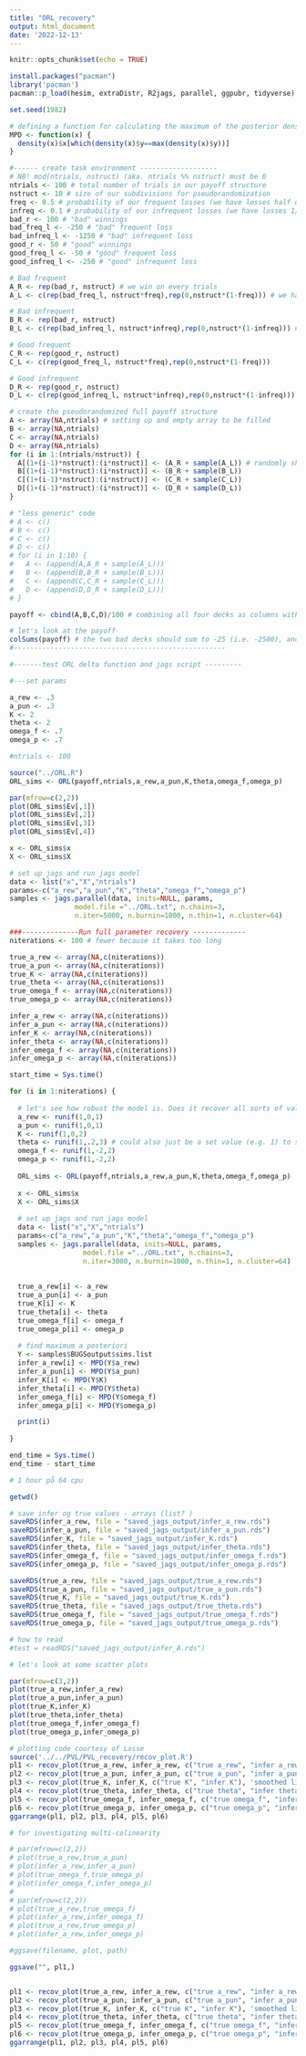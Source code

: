 ```yaml
---
title: "ORL_recovery"
output: html_document
date: '2022-12-13'
---
```


```r
knitr::opts_chunk$set(echo = TRUE)
```

```r
install.packages("pacman")
library('pacman')
pacman::p_load(hesim, extraDistr, R2jags, parallel, ggpubr, tidyverse)

set.seed(1982)
```

```r
# defining a function for calculating the maximum of the posterior density (not exactly the same as the mode)
MPD <- function(x) {
  density(x)$x[which(density(x)$y==max(density(x)$y))]
}
```


```r

#------ create task environment -------------------
# NB! mod(ntrials, nstruct) (aka. ntrials %% nstruct) must be 0
ntrials <- 100 # total number of trials in our payoff structure
nstruct <- 10 # size of our subdivisions for pseudorandomization
freq <- 0.5 # probability of our frequent losses (we have losses half of the time)
infreq <- 0.1 # probability of our infrequent losses (we have losses 1/10th of the time)
bad_r <- 100 # "bad" winnings
bad_freq_l <- -250 # "bad" frequent loss
bad_infreq_l <- -1250 # "bad" infrequent loss
good_r <- 50 # "good" winnings
good_freq_l <- -50 # "good" frequent loss
good_infreq_l <- -250 # "good" infrequent loss

# Bad frequent
A_R <- rep(bad_r, nstruct) # we win on every trials
A_L <- c(rep(bad_freq_l, nstruct*freq),rep(0,nstruct*(1-freq))) # we have losses half of the time

# Bad infrequent
B_R <- rep(bad_r, nstruct)
B_L <- c(rep(bad_infreq_l, nstruct*infreq),rep(0,nstruct*(1-infreq))) # we have losses 1/10th of the time

# Good frequent
C_R <- rep(good_r, nstruct)
C_L <- c(rep(good_freq_l, nstruct*freq),rep(0,nstruct*(1-freq)))

# Good infrequent
D_R <- rep(good_r, nstruct)
D_L <- c(rep(good_infreq_l, nstruct*infreq),rep(0,nstruct*(1-infreq)))

# create the pseudorandomized full payoff structure
A <- array(NA,ntrials) # setting up and empty array to be filled
B <- array(NA,ntrials)
C <- array(NA,ntrials)
D <- array(NA,ntrials)
for (i in 1:(ntrials/nstruct)) {
  A[(1+(i-1)*nstruct):(i*nstruct)] <- (A_R + sample(A_L)) # randomly shuffling the loss-array for every ten trials (and adding those losses to the winnings)
  B[(1+(i-1)*nstruct):(i*nstruct)] <- (B_R + sample(B_L))
  C[(1+(i-1)*nstruct):(i*nstruct)] <- (C_R + sample(C_L))
  D[(1+(i-1)*nstruct):(i*nstruct)] <- (D_R + sample(D_L))
}

# "less generic" code
# A <- c()
# B <- c()
# C <- c()
# D <- c()
# for (i in 1:10) {
#   A <- (append(A,A_R + sample(A_L)))
#   B <- (append(B,B_R + sample(B_L)))
#   C <- (append(C,C_R + sample(C_L)))
#   D <- (append(D,D_R + sample(D_L)))
# }

payoff <- cbind(A,B,C,D)/100 # combining all four decks as columns with each 100 trials - dividing our payoffs by 100 to make the numbers a bit easier to work with

# let's look at the payoff
colSums(payoff) # the two bad decks should sum to -25 (i.e. -2500), and the two good ones to 25 (i.e. 2500)
#----------------------------------------------------
```

```r
#-------test ORL delta function and jags script ---------

#---set params

a_rew <- .3
a_pun <- .3
K <- 2
theta <- 2
omega_f <- .7
omega_p <- .7

#ntrials <- 100

source("../ORL.R")
ORL_sims <- ORL(payoff,ntrials,a_rew,a_pun,K,theta,omega_f,omega_p)

par(mfrow=c(2,2))
plot(ORL_sims$Ev[,1])
plot(ORL_sims$Ev[,2])
plot(ORL_sims$Ev[,3])
plot(ORL_sims$Ev[,4])

x <- ORL_sims$x
X <- ORL_sims$X

# set up jags and run jags model
data <- list("x","X","ntrials") 
params<-c("a_rew","a_pun","K","theta","omega_f","omega_p")
samples <- jags.parallel(data, inits=NULL, params,
                model.file ="../ORL.txt", n.chains=3, 
                n.iter=5000, n.burnin=1000, n.thin=1, n.cluster=64)
```

```r
###--------------Run full parameter recovery -------------
niterations <- 100 # fewer because it takes too long

true_a_rew <- array(NA,c(niterations))
true_a_pun <- array(NA,c(niterations))
true_K <- array(NA,c(niterations))
true_theta <- array(NA,c(niterations))
true_omega_f <- array(NA,c(niterations))
true_omega_p <- array(NA,c(niterations))

infer_a_rew <- array(NA,c(niterations))
infer_a_pun <- array(NA,c(niterations))
infer_K <- array(NA,c(niterations))
infer_theta <- array(NA,c(niterations))
infer_omega_f <- array(NA,c(niterations))
infer_omega_p <- array(NA,c(niterations))

start_time = Sys.time()

for (i in 1:niterations) {
  
  # let's see how robust the model is. Does it recover all sorts of values?
  a_rew <- runif(1,0,1)
  a_pun <- runif(1,0,1)
  K <- runif(1,0,2)
  theta <- runif(1,.2,3) # could also just be a set value (e.g. 1) to simplify the model a bit
  omega_f <- runif(1,-2,2)
  omega_p <- runif(1,-2,2)
  
  ORL_sims <- ORL(payoff,ntrials,a_rew,a_pun,K,theta,omega_f,omega_p)
  
  x <- ORL_sims$x
  X <- ORL_sims$X
  
  # set up jags and run jags model
  data <- list("x","X","ntrials") 
  params<-c("a_rew","a_pun","K","theta","omega_f","omega_p")
  samples <- jags.parallel(data, inits=NULL, params,
                  model.file ="../ORL.txt", n.chains=3, 
                  n.iter=3000, n.burnin=1000, n.thin=1, n.cluster=64)
  
  
  true_a_rew[i] <- a_rew
  true_a_pun[i] <- a_pun
  true_K[i] <- K
  true_theta[i] <- theta
  true_omega_f[i] <- omega_f
  true_omega_p[i] <- omega_p
  
  # find maximum a posteriori
  Y <- samples$BUGSoutput$sims.list
  infer_a_rew[i] <- MPD(Y$a_rew)
  infer_a_pun[i] <- MPD(Y$a_pun)
  infer_K[i] <- MPD(Y$K)
  infer_theta[i] <- MPD(Y$theta)
  infer_omega_f[i] <- MPD(Y$omega_f)
  infer_omega_p[i] <- MPD(Y$omega_p)

  print(i)
  
}

end_time = Sys.time()
end_time - start_time

# 1 hour på 64 cpu
```

```r
getwd()
```


```r
# save infer og true values - arrays (list? )
saveRDS(infer_a_rew, file = "saved_jags_output/infer_a_rew.rds")
saveRDS(infer_a_pun, file = "saved_jags_output/infer_a_pun.rds")
saveRDS(infer_K, file = "saved_jags_output/infer_K.rds")
saveRDS(infer_theta, file = "saved_jags_output/infer_theta.rds")
saveRDS(infer_omega_f, file = "saved_jags_output/infer_omega_f.rds")
saveRDS(infer_omega_p, file = "saved_jags_output/infer_omega_p.rds")

saveRDS(true_a_rew, file = "saved_jags_output/true_a_rew.rds")
saveRDS(true_a_pun, file = "saved_jags_output/true_a_pun.rds")
saveRDS(true_K, file = "saved_jags_output/true_K.rds")
saveRDS(true_theta, file = "saved_jags_output/true_theta.rds")
saveRDS(true_omega_f, file = "saved_jags_output/true_omega_f.rds")
saveRDS(true_omega_p, file = "saved_jags_output/true_omega_p.rds")

# how to read
#test = readRDS("saved_jags_output/infer_A.rds")
```


```r
# let's look at some scatter plots

par(mfrow=c(3,2))
plot(true_a_rew,infer_a_rew)
plot(true_a_pun,infer_a_pun)
plot(true_K,infer_K)
plot(true_theta,infer_theta)
plot(true_omega_f,infer_omega_f)
plot(true_omega_p,infer_omega_p)

# plotting code courtesy of Lasse
source('../../PVL/PVL_recovery/recov_plot.R')
pl1 <- recov_plot(true_a_rew, infer_a_rew, c("true a_rew", "infer a_rew"), 'smoothed linear fit')
pl2 <- recov_plot(true_a_pun, infer_a_pun, c("true a_pun", "infer a_pun"), 'smoothed linear fit')
pl3 <- recov_plot(true_K, infer_K, c("true K", "infer K"), 'smoothed linear fit')
pl4 <- recov_plot(true_theta, infer_theta, c("true theta", "infer theta"), 'smoothed linear fit')
pl5 <- recov_plot(true_omega_f, infer_omega_f, c("true omega_f", "infer omega_f"), 'smoothed linear fit')
pl6 <- recov_plot(true_omega_p, infer_omega_p, c("true omega_p", "infer omega_p"), 'smoothed linear fit')
ggarrange(pl1, pl2, pl3, pl4, pl5, pl6)

# for investigating multi-colinearity

# par(mfrow=c(2,2))
# plot(true_a_rew,true_a_pun)
# plot(infer_a_rew,infer_a_pun)
# plot(true_omega_f,true_omega_p)
# plot(infer_omega_f,infer_omega_p)
# 
# par(mfrow=c(2,2))
# plot(true_a_rew,true_omega_f)
# plot(infer_a_rew,infer_omega_f)
# plot(true_a_rew,true_omega_p)
# plot(infer_a_rew,infer_omega_p)
```
```r
#ggsave(filename, plot, path)

ggsave("", pl1,)


pl1 <- recov_plot(true_a_rew, infer_a_rew, c("true a_rew", "infer a_rew"), 'smoothed linear fit')
pl2 <- recov_plot(true_a_pun, infer_a_pun, c("true a_pun", "infer a_pun"), 'smoothed linear fit')
pl3 <- recov_plot(true_K, infer_K, c("true K", "infer K"), 'smoothed linear fit')
pl4 <- recov_plot(true_theta, infer_theta, c("true theta", "infer theta"), 'smoothed linear fit')
pl5 <- recov_plot(true_omega_f, infer_omega_f, c("true omega_f", "infer omega_f"), 'smoothed linear fit')
pl6 <- recov_plot(true_omega_p, infer_omega_p, c("true omega_p", "infer omega_p"), 'smoothed linear fit')
ggarrange(pl1, pl2, pl3, pl4, pl5, pl6)

```

